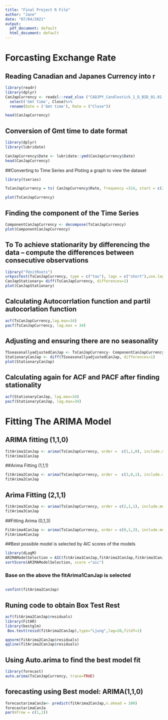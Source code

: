```yaml
---
title: "Final Project R File"
author: "Jane"
date: "07/04/2021"
output:
  pdf_document: default
  html_document: default
---
```



# Forcasting Exchange Rate 

## Reading Canadian and Japanes Currency into r
```r
library(readr)
library(dplyr)
CanJapCurrency <- readxl::read_xlsx ("CADJPY_Candlestick_1_D_BID_01.01.2000-31.12.2020.xlsx")%>%
  select('Gmt time', Close)%>%
  rename(Date = ('Gmt time'), Rate = ("Close"))

head(CanJapCurrency)
```
   





## Conversion of Gmt time to date format
```r
library(dplyr)
library(lubridate)

CanJapCurrency$Date <- lubridate::ymd(CanJapCurrency$Date)
head(CanJapCurrency)

```



##Converting to Time Series and Ploting a graph to view the dataset



```r
library(tseries)

TsCanJapCurrency = ts( CanJapCurrency$Rate, frequency =314, start = c(2000,01,03))

plot(TsCanJapCurrency)
```

## Finding the component of the Time Series

```r
ComponentCanJapCurrency <- decompose(TsCanJapCurrency)
plot(ComponentCanJapCurrency)
```

## To To achieve stationarity by differencing the data – compute the differences between consecutive observations

```r
library("fUnitRoots")
urkpssTest(TsCanJapCurrency, type = c("tau"), lags = c("short"),use.lag = NULL, doplot = TRUE)
CanJapStationary= diff(TsCanJapCurrency, differences=1)
plot(CanJapStationary)
```


## Calculating Autocorrlation function and partil autocorlation function


```r
acf(TsCanJapCurrency,lag.max=34)
pacf(TsCanJapCurrency, lag.max = 34)
```


## Adjusting and ensuring there are no seasonality
```r
TSseasonallyadjustedCanJap <- TsCanJapCurrency- ComponentCanJapCurrency$seasonal 
StationaryCanJap <- diff(TSseasonallyadjustedCanJap, differences=1)
plot(StationaryCanJap)
```


## Calculating again for ACF and PACF after finding stationality

```r
acf(StationaryCanJap, lag.max=34)
pacf(StationaryCanJap, lag.max=34)
```


# Fitting The ARIMA Model
## ARIMA fitting (1,1,0)

```r
fitArima1CanJap <- arima(TsCanJapCurrency, order =  c(1,1,0), include.mean = TRUE)
fitArima1CanJap
```


##Arima Fitting (1,1,1)

```r
fitArima2CanJap <- arima(TsCanJapCurrency, order =  c(3,0,1), include.mean = TRUE)
fitArima2CanJap
```

## Arima Fitting (2,1,1)

```r
fitArima3CanJap <- arima(TsCanJapCurrency, order = c(2,1,1), include.mean = TRUE)
fitArima3CanJap
```


##Fitting Arima (0,1,3)

```r
FitArima4CanJap <- arima(TsCanJapCurrency, order = c(0,1,3), include.mean = TRUE)
FitArima4CanJap
```


##Best possible model is selected by AIC scores of the models



```r
library(dLagM)
ARIMAModelSelection = AIC(fitArima1CanJap,fitArima2CanJap,fitArima3CanJap,FitArima4CanJap)
sortScore(ARIMAModelSelection, score ="aic")
```

### Base on the above the fitArima1CanJap is selected

##

```r
confint(fitArima2CanJap)
```

## Runing code to obtain Box Test Rest

```r
acf(fitArima2CanJap$residuals)
library(FitAR)
library(bestglm)
 Box.test(resid(fitArima2CanJap),type="Ljung",lag=20,fitdf=1)

qqnorm(fitArima2CanJap$residuals)
qqline(fitArima2CanJap$residuals)
```


## Using Auto.arima to find the best model fit

```r
library(forecast)
auto.arima(TsCanJapCurrency, trace=TRUE)
```




## forecasting using  Best model: ARIMA(1,1,0)    

```r
forecastarimaCanJa<- predict(fitArima2CanJap,n.ahead = 100)
forecastarimaCanJa
par(mfrow = c(1,1))
```

